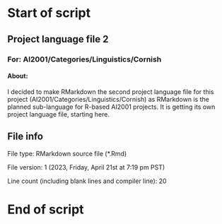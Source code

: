# Start of script

## Project language file 2

### For: AI2001/Categories/Linguistics/Cornish

#### About:

I decided to make RMarkdown the second project language file for this project (AI2001/Categories/Linguistics/Cornish) as RMarkdown is the planned sub-language for R-based AI2001 projects. It is getting its own project language file, starting here.

## File info

File type: RMarkdown source file (*.Rmd)

File version: 1 (2023, Friday, April 21st at 7:19 pm PST)

Line count (including blank lines and compiler line): 20

# End of script
